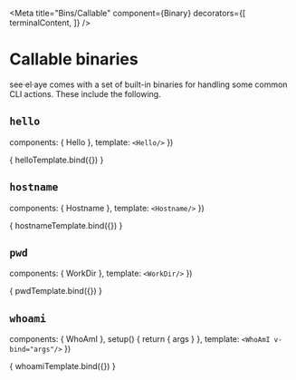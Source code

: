 



<Meta
  title="Bins/Callable"
  component={Binary}
  decorators={[
    terminalContent,
  ]} />

# Callable binaries

see·el·aye comes with a set of built-in binaries for handling some common CLI
actions. These include the following.

## `hello`

<Description of={Hello} />

  components: { Hello },
  template: `
    <Hello/>
  `
})

<Canvas>
  <Story name="hello">
    { helloTemplate.bind({}) }
  </Story>
</Canvas>

## `hostname`

<Description of={Hostname} />

  components: { Hostname },
  template: `
    <Hostname/>
  `
})

<Canvas>
  <Story name="hostname">
    { hostnameTemplate.bind({}) }
  </Story>
</Canvas>

## `pwd`

<Description of={WorkDir} />

  components: { WorkDir },
  template: `
    <WorkDir/>
  `
})

<Canvas>
  <Story name="pwd">
    { pwdTemplate.bind({}) }
  </Story>
</Canvas>

## `whoami`

<Description of={WhoAmI} />

  components: { WhoAmI },
  setup() {
    return { args }
  },
  template: `
    <WhoAmI v-bind="args"/>
  `
})

<Canvas>
  <Story
    name="whoami"
    argTypes={{
      '--groot': {
        table: {
          type: { summary: 'boolean' },
          defaultValue: { summary: false },
        },
        description: 'run as Groot',
        control: null
      },
    }}
    args={{ argv: ['--groot'] }}>
    { whoamiTemplate.bind({}) }
  </Story>
</Canvas>

<ArgsTable story="whoami" />
